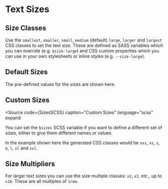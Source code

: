 
# Text Sizes

## Size Classes

Use the `smallest`, `smaller`, `small`, `medium` (default) `large`, `larger`
and `largest` CSS classes to set the text size. These are defined as SASS
variables which you can override (e.g. `$size-large`) and CSS custom
properties which you can use in your own stylesheets or inline styles
(e.g. `--size-large`).

<Example
  html={Sizes}
  caption="Text Sizes"
  expand
/>

## Default Sizes

<Split>
  The pre-defined values for the sizes are shown here.
  <SizesTable
    rows={[
      ['smallest', '0.625rem', '10px' ],
      ['smaller', '0.75rem', '12px' ],
      ['small', '0.875rem', '14px' ],
      ['medium', '1rem', '16px' ],
      ['large', '1.25rem', '20px' ],
      ['larger', '1.5rem', '24px' ],
      ['largest', '2rem', '32px' ],
    ]}
  />
</Split>

## Custom Sizes

<Source
  code={SizesSCSS}
  caption="Custom Sizes"
  language="scss"
  expand
>
  You can set the `$sizes` SCSS variable if you want to define a different set
  of sizes, either to give them different names or values.

  In the example shown here the generated CSS classes would be `xxs`, `xs`,
  `s`, `m`, `l`, `xl` and `xxl`.
</Source>

## Size Multipliers

For larger text sizes you can use the size multiple classes: `x2`, `x3`, etc.,
up to `x10`. These are all multiples of `1rem`.

<Example
  html={SizeMultiples}
  caption="Text Sizes"
  expand
/>
